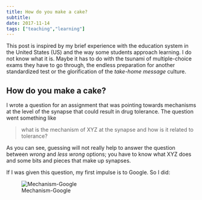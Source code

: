 ```yaml
---
title: How do you make a cake?
subtitle: 
date: 2017-11-14
tags: ["teaching","learning"]
---
```


This post is inspired by my brief experience with the education system in the United States (US) and the way some students approach learning. I do not know what it is. Maybe it has to do with the tsunami of multiple-choice exams they have to go through, the endless preparation for another standardized test or the glorification of the *take-home message* culture.  

## How do you make a cake?

I wrote a question for an assignment that was pointing towards mechanisms at the level of the synapse that could result in drug tolerance. The question went something like 

> what is the mechanism of XYZ at the synapse and how is it related to tolerance?

As you can see, guessing will not really help to answer the question between *wrong* and *less wrong* options; you have to know what XYZ does and some bits and pieces that make up synapses.  

If I was given this question, my first impulse is to Google. So I did:

![Mechanism-Google](/img/Google_Tolerance_Mechanisms.JPG)